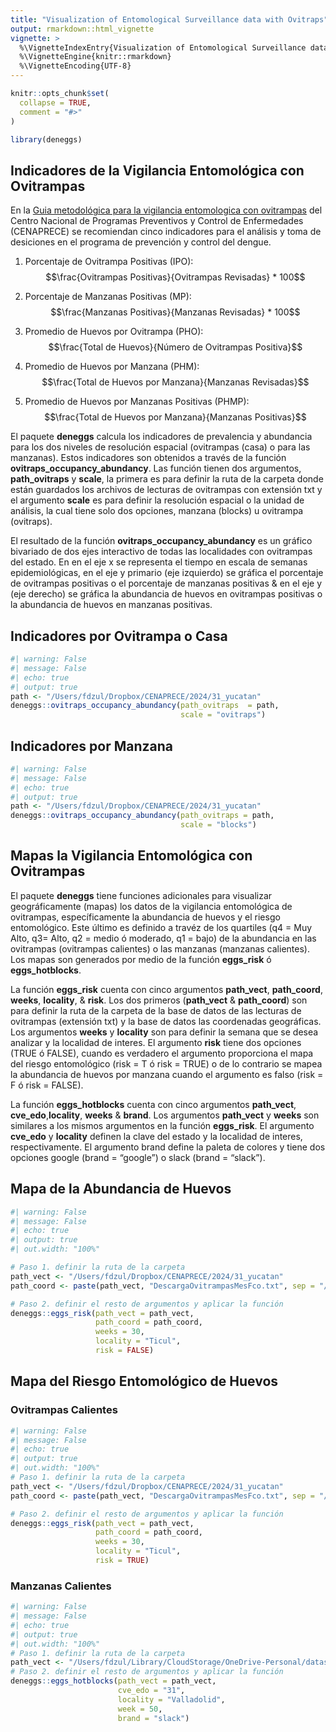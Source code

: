 ```yaml
---
title: "Visualization of Entomological Surveillance data with Ovitraps"
output: rmarkdown::html_vignette
vignette: >
  %\VignetteIndexEntry{Visualization of Entomological Surveillance data with Ovitraps}
  %\VignetteEngine{knitr::rmarkdown}
  %\VignetteEncoding{UTF-8}
---
```


```r
knitr::opts_chunk$set(
  collapse = TRUE,
  comment = "#>"
)
```

```r
library(deneggs)
```


## Indicadores de la Vigilancia Entomológica con Ovitrampas

En la [Guia metodológica para la vigilancia entomologica con ovitrampas](https://www.gob.mx/cms/uploads/attachment/file/598092/Guia_Metodologica_para_Vigilancia_Entomologica_con_Ovitrampas_compressed.pdf) del Centro Nacional de Programas Preventivos y Control de Enfermedades (CENAPRECE) se recomiendan cinco indicadores para el análisis y toma de desiciones en el programa de prevención y control del dengue. 

  1) Porcentaje de Ovitrampa Positivas (IPO): $$\frac{Ovitrampas Positivas}{Ovitrampas Revisadas} * 100$$

  2) Porcentaje de Manzanas Positivas (MP): $$\frac{Manzanas Positivas}{Manzanas Revisadas} * 100$$
  
  3) Promedio de Huevos por Ovitrampa (PHO): $$\frac{Total de Huevos}{Número de Ovitrampas Positiva}$$

  4) Promedio de Huevos por Manzana (PHM): $$\frac{Total de Huevos por Manzana}{Manzanas Revisadas}$$

  5) Promedio de Huevos por Manzanas Positivas (PHMP): $$\frac{Total de Huevos por Manzana}{Manzanas Positivas}$$


El paquete **deneggs** calcula los indicadores de prevalencia y abundancia para los dos niveles de resolución espacial (ovitrampas (casa) o para las manzanas). Estos indicadores son obtenidos a través de la función **ovitraps_occupancy_abundancy**. Las función tienen dos argumentos, **path_ovitraps** y **scale**, la primera es para definir la ruta de la carpeta donde están guardados los archivos de lecturas de ovitrampas con extensión txt y el argumento **scale** es para definir la resolución espacial o la unidad de análisis, la cual tiene solo dos opciones, manzana (blocks) u ovitrampa (ovitraps).

El resultado de la función **ovitraps_occupancy_abundancy** es un gráfico bivariado de dos ejes interactivo de todas las localidades con ovitrampas del estado. En en el eje x se representa el tiempo en escala de semanas epidemiológicas, en el eje y primario (eje izquierdo) se gráfica el porcentaje de ovitrampas positivas o el porcentaje de manzanas positivas & en el eje y (eje derecho) se gráfica la abundancia de huevos en ovitrampas positivas o la abundancia de huevos en manzanas positivas.



## Indicadores por Ovitrampa o Casa
```r
#| warning: False
#| message: False
#| echo: true
#| output: true
path <- "/Users/fdzul/Dropbox/CENAPRECE/2024/31_yucatan"
deneggs::ovitraps_occupancy_abundancy(path_ovitraps  = path,
                                      scale = "ovitraps")
```


## Indicadores por Manzana

```r
#| warning: False
#| message: False
#| echo: true
#| output: true
path <- "/Users/fdzul/Dropbox/CENAPRECE/2024/31_yucatan"
deneggs::ovitraps_occupancy_abundancy(path_ovitraps = path,
                                      scale = "blocks")
```


## Mapas la Vigilancia Entomológica con Ovitrampas

El paquete **deneggs** tiene funciones adicionales para visualizar geográficamente (mapas) los datos de la vigilancia entomológica de ovitrampas, específicamente la abundancia de huevos y el riesgo entomológico. Este último es definido a travéz de los quartiles (q4 = Muy Alto, q3= Alto, q2 = medio ó moderado, q1 = bajo) de la abundancia en las ovitrampas (ovitrampas calientes) o las manzanas (manzanas calientes). Los mapas son generados por medio de la función **eggs_risk** ó **eggs_hotblocks**. 

La función **eggs_risk** cuenta con cinco argumentos **path_vect**, **path_coord**, **weeks**, **locality**, & **risk**. Los dos primeros (**path_vect** &  **path_coord**) son para definir la ruta de la carpeta de la base de datos de las lecturas de ovitrampas (extensión txt) y la base de datos las coordenadas geográficas. Los argumentos **weeks** y **locality** son para definir la semana que se desea analizar y la localidad de interes. El argumento **risk** tiene dos opciones (TRUE ó FALSE), cuando es verdadero el argumento proporciona el mapa del riesgo entomológico (risk = T ó risk = TRUE) o de lo contrario se mapea la abundancia de huevos por manzana cuando el argumento es falso (risk = F ó risk = FALSE).

La función **eggs_hotblocks** cuenta con cinco argumentos **path_vect**, **cve_edo**,**locality**, **weeks**  & **brand**. Los argumentos **path_vect** y  **weeks** son similares a los mismos argumentos en la función **eggs_risk**. El argumento **cve_edo** y **locality** definen la clave del estado y la localidad de interes, respectivamente. El argumento brand define la paleta de colores y tiene dos opciones google (brand = "google") o slack (brand = "slack"). 

## Mapa de la Abundancia de Huevos
```r
#| warning: False
#| message: False
#| echo: true
#| output: true
#| out.width: "100%"

# Paso 1. definir la ruta de la carpeta
path_vect <- "/Users/fdzul/Dropbox/CENAPRECE/2024/31_yucatan"
path_coord <- paste(path_vect, "DescargaOvitrampasMesFco.txt", sep = "/")

# Paso 2. definir el resto de argumentos y aplicar la función
deneggs::eggs_risk(path_vect = path_vect,
                   path_coord = path_coord,
                   weeks = 30,
                   locality = "Ticul",
                   risk = FALSE)
```


## Mapa del Riesgo Entomológico de Huevos

### Ovitrampas Calientes
```r
#| warning: False
#| message: False
#| echo: true
#| output: true
#| out.width: "100%"
# Paso 1. definir la ruta de la carpeta
path_vect <- "/Users/fdzul/Dropbox/CENAPRECE/2024/31_yucatan"
path_coord <- paste(path_vect, "DescargaOvitrampasMesFco.txt", sep = "/")

# Paso 2. definir el resto de argumentos y aplicar la función
deneggs::eggs_risk(path_vect = path_vect,
                   path_coord = path_coord,
                   weeks = 30,
                   locality = "Ticul",
                   risk = TRUE)
```

### Manzanas Calientes

```r
#| warning: False
#| message: False
#| echo: true
#| output: true
#| out.width: "100%"
# Paso 1. definir la ruta de la carpeta
path_vect <- "/Users/fdzul/Library/CloudStorage/OneDrive-Personal/datasets/CENAPRECE/2023/31_yucatan"
# Paso 2. definir el resto de argumentos y aplicar la función
deneggs::eggs_hotblocks(path_vect = path_vect,
                        cve_edo = "31",
                        locality = "Valladolid",
                        week = 50,
                        brand = "slack")
```

